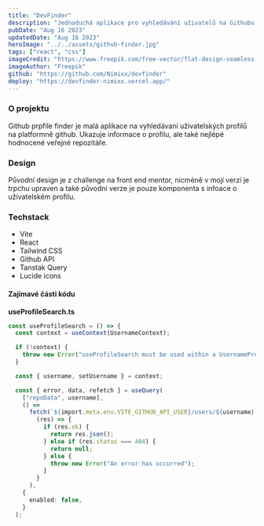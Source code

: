 ```yaml
---
title: "DevFinder"
description: "Jednoduchá aplikace pro vyhledávání uživatelů na Githubu. Využívá Github API a moderní technologie jako React Hooks, TanStak Query, Axios, Tailwind a další. Data jsou cachována a aplikace je plně responzivní."
pubDate: "Aug 16 2023"
updatedDate: "Aug 16 2023"
heroImage: "../../assets/github-finder.jpg"
tags: ["react", "css"]
imageCredit: "https://www.freepik.com/free-vector/flat-design-seamless-group-people-wallpaper_19964916.htm#query=users%20wallpaper&position=8&from_view=search&track=ais"
imageAuthor: "Freepik"
github: "https://github.com/Nimixx/devfinder"
deploy: "https://devfinder-nimixx.vercel.app/"
---
```


### O projektu

Github prpfile finder je malá aplikace na vyhledávaní uživatelských profilů na platformně github. Ukazuje informace o profilu, ale také nejlépé hodnocené veřejné repozitáře.

### Design

Původní design je z challenge na front end mentor, nicméně v mojí verzi je trpchu upraven a také původní verze je pouze komponenta s infoace o uživatelském profilu.

### Techstack

- Vite
- React
- Tailwind CSS
- Github API
- Tanstak Query
- Lucide icons

#### Zajímavé části kódu

**useProfileSearch.ts**

```typescript
const useProfileSearch = () => {
  const context = useContext(UsernameContext);

  if (!context) {
    throw new Error("useProfileSearch must be used within a UsernameProvider");
  }

  const { username, setUsername } = context;

  const { error, data, refetch } = useQuery(
    ["repoData", username],
    () =>
      fetch(`${import.meta.env.VITE_GITHUB_API_USER}/users/${username}`).then(
        (res) => {
          if (res.ok) {
            return res.json();
          } else if (res.status === 404) {
            return null;
          } else {
            throw new Error("An error has occurred");
          }
        }
      ),
    {
      enabled: false,
    }
  );
```